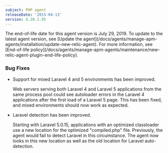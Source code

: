 ```yaml
---
subject: PHP agent
releaseDate: '2015-04-13'
version: 4.20.2.95
---
```


<Callout variant="important">
  The end-of-life date for this agent version is July 29, 2019. To update to the latest agent version, see [Update the agent](/docs/agents/manage-apm-agents/installation/update-new-relic-agent). For more information, see [End-of-life policy](/docs/agents/manage-apm-agents/maintenance/new-relic-agent-plugin-end-life-policy).
</Callout>

### Bug Fixes

* Support for mixed Laravel 4 and 5 environments has been improved.

  Web servers serving both Laravel 4 and Laravel 5 applications from the same process pool could see autoloader errors in the Laravel 4 applications after the first load of a Laravel 5 page. This has been fixed, and mixed environments should now work as expected.
* Laravel detection has been improved.

  Starting with Laravel 5.0.15, applications with an optimized classloader use a new location for the optimized "compiled.php" file. Previously, the agent would fail to detect Laravel in this circumstance. The agent now looks in this new location as well as the old location for Laravel auto-detection.
